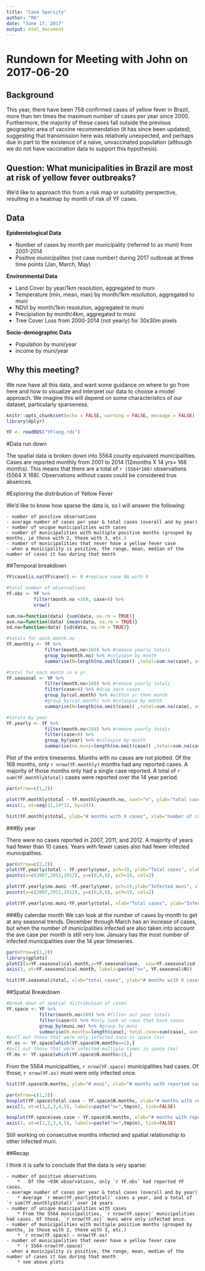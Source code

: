 ```yaml
---
title: "Case Sparsity"
author: "RK"
date: "June 17, 2017"
output: html_document
---
```


# Rundown for Meeting with John on 2017-06-20

## Background

This year, there have been 758 confirmed cases of yellow fever in Brazil, more than ten times the maximum number of cases per year since 2000. Furthermore, the majority of these cases fall outside the previous geographic area of vaccine recommendation (it has since been updated), suggesting that transmission here was relatively unexpected, and perhaps due in part to the existence of a naive, unvaccinated population (although we do not have vaccination data to support this hypothesis).

## Question: What municipalities in Brazil are most at risk of yellow fever outbreaks? 

We'd like to approach this from a risk map or suitability perspective, resulting in a heatmap by month of risk of YF cases.

## Data

**Epidemiological Data**

  - Number of cases by month per municipality (referred to as muni) from 2001-2014
  - Positive municipalites (not case number) during 2017 outbreak at three time points (Jan, March, May)

**Environmental Data**

  - Land Cover by year/1km resolution, aggregated to muni
  - Temperature (min, mean, max) by month/1km resolution, aggregated to muni 
  - NDVI by month/1km resolution, aggregated to muni
  - Precipiation by month/4km, aggregated to muni
  - Tree Cover Loss from 2000-2014 (not yearly) for 30x30m pixels

**Socio-demographic Data**

  - Population by muni/year
  - income by muni/year

## Why this meeting?

We now have all this data, and want some guidance on where to go from here and how to visualize and interpret our data to choose a model approach. We imagine this will depend on some characteristics of our dataset, particularly sparseness.

```r
knitr::opts_chunk$set(echo = FALSE, warning = FALSE, message = FALSE)
library(dplyr)
```


```r
YF <- readRDS("YFlong.rds")
```

#Data run down

  The spatial data is broken down into 5564 county equivalent municipalities. Cases are reported monthly from 2001 to 2014 (12months X 14 yrs= 168 months). This means that there are a total of `r (5564*168) ` observations (5564 X 168). Observations without cases could be considered true absences.    

#Exploring the distribution of Yellow Fever 
 
 We'd like to know how sparse the data is, so I will answer the following:
 
    - number of positive observations 
    - average number of cases per year & total cases (overall and by year)
    - number of unique municipalities with cases
    - number of municipalities with multiple positive months (grouped by months, ie those with 2, those with 3, etc.)
    - number of municipalities that never have a yellow fever case
    - when a municipality is positive, the range, mean, median of the number of cases it has during that month

##Temporal breakdown
 
```r
YF$case[is.na(YF$case)] <- 0 #replace case NA with 0

#total number of observations
YF.obs <- YF %>%
          filter(month.no <169, case>0) %>%
          nrow()

sum.na=function(data) {sum(data, na.rm = TRUE)}
ave.na=function(data) {mean(data, na.rm = TRUE)}
sd.na=function(data) {sd(data, na.rm = TRUE)}

#totals for each month.no 
YF.monthly <- YF %>%
              filter(month.no<169) %>% #remove yearly totals
              group_by(month.no) %>% #colaspse by month
              summarise(N=length(na.omit(case)) ,total=sum.na(case), ave=ave.na(case), sd=sd.na(case))

#total for each month in a yr
YF.seasonal <- YF %>%
              filter(month.no<169) %>% #remove yearly totals
              filter(case>0) %>% #drop zero cases
              group_by(cal.month) %>% #within yr then month
              #group_by(cal.month) %>% #colaspse by month
              summarise(N=length(na.omit(case)) ,total=sum.na(case), ave=ave.na(case), sd=sd.na(case))

#totals by year
YF.yearly <- YF %>%
              filter(month.no<169) %>% #remove yearly totals
              filter(case>0) %>%
              group_by(year) %>% #colaspse by month
              summarise(no.muni=length(na.omit(case)) ,total=sum.na(case))

```

  Plot of the entire timeseries. Months with no cases are not plotted. Of the 168 months, only `r nrow(YF.monthly)` months had any reported cases. A majority of those months only had a single case reported. A total of `r sum(YF.monthly$total)` cases were reported over the 14 year period. 

```r
par(mfrow=c(1,2))

plot(YF.monthly$total ~ YF.monthly$month.no, xaxt="n", ylab="total cases", xlab="month", type="b")
axis(1, at=seq(12,14*12, by=24))

hist(YF.monthly$total, ylab="# months with X cases", xlab="number of cases reported" , main="")
```

###By year 

There were no cases reported in 2007, 2011, and 2012. A majority of years had fewer than 10 cases. Years with fewer cases also had fewer infected municipalities. 

```r
par(mfrow=c(2,2))
plot(YF.yearly$total ~ YF.yearly$year, pch=19, ylab="Total cases", xlab="Year" )
points(x=c(2007,2011,2012), y=c(0,0,0), pch=19, col=2)

plot(YF.yearly$no.muni ~YF.yearly$year, pch=19,ylab="Infected muni", xlab="Year")
points(x=c(2007,2011,2012), y=c(0,0,0), pch=19, col=2)

plot(YF.yearly$no.muni~YF.yearly$total, xlab="Total cases", ylab="Infected muni")
```

###By calendar month
We can look at the number of cases by month to get at any seasonal trends. December through March has an increase of cases, but when the number of municipalities infected are also taken into account the ave case per month is still very low. January has the most number of infected municipalities over the 14 year timeseries.

```r
par(mfrow=c(1,2))
library(gplots)
plotCI(x=YF.seasonal$cal.month,y=YF.seasonal$ave,  uiw=YF.seasonal$sd , ylab="ave cases per municipality", xlab="month", gap=0)
axis(3, at=YF.seasonal$cal.month, labels=paste("n=", YF.seasonal$N))

hist(YF.seasonal$total, xlab="total cases", ylab="# months with X cases", main="") #average number of cases in X month over the 14 years 
```

##Spatial Breakdown

```r
#break down of spatial distribution of cases
YF.space <- YF %>%
            filter(month.no<169) %>% #filter out year totals
            filter(case>0) %>% #only look at rows that have cases
            group_by(muni.no) %>% #group by muni
            summarise(N.months=length(case), total.case=sum(case), ave.case=mean(case), sd.case=sd(case))
#pull out those that were only infected once in space (os)
YF.os <- YF.space[which(YF.space$N.months==1),]
#pull out those that were infected multiple times in space (ms)
YF.ms <- YF.space[which(YF.space$N.months>1),]

```

From the 5564 municipalities, `r nrow(YF.space)` municipalities had cases. Of those, `r nrow(YF.os)` muni were only infected once.

```r
hist(YF.space$N.months, ylab="# muni", xlab="# months with reported cases", main="", breaks=c(0:10))
```

```r
par(mfrow=c(1,2))
boxplot(YF.space$total.case ~ YF.space$N.months, xlab="# months with reported cases", ylab="total cases reported") -> tmp
axis(3, at=c(1,2,3,4,5), labels=paste("n=",tmp$n), tick=FALSE)

boxplot(YF.space$ave.case ~ YF.space$N.months, xlab="# months with reported cases", ylab="ave cases reported per month") -> tmp
axis(3, at=c(1,2,3,4,5), labels=paste("n=",tmp$n), tick=FALSE)

```

Still working on consecutive months infected and spatial relationship to other infected muni. 

##Recap

 I think it is safe to conclude that the data is very sparse:
 
    - number of positive observations
        *   Of the ~93K observations, only `r YF.obs` had reported YF cases. 
    - average number of cases per year & total cases (overall and by year)
        * Average `r mean(YF.yearly$total)` cases a year, and a total of `r sum(YF.monthly$total)` over 14 years
    - number of unique municipalities with cases
        * From the 5564 municipalities, `r nrow(YF.space)` municipalities had cases. Of those, `r nrow(YF.os)` muni were only infected once.
    - number of municipalities with multiple positive months (grouped by months, ie those with 2, those with 3, etc.)
        * `r nrow(YF.space) - nrow(YF.os)`
    - number of municipalities that never have a yellow fever case
        * `r 5564-nrow(YF.space)`
    - when a municipality is positive, the range, mean, median of the number of cases it has during that month
        * see above plots